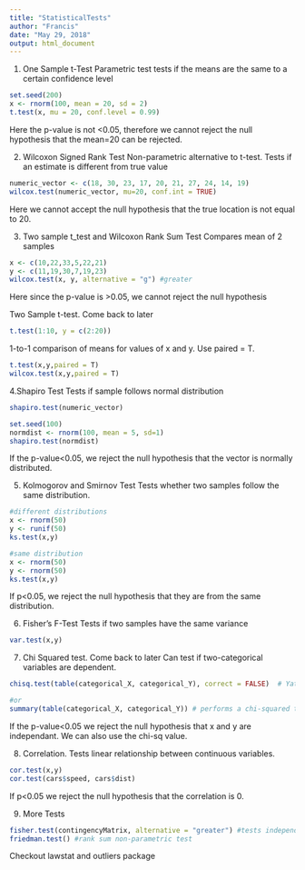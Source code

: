 ---
title: "StatisticalTests"
author: "Francis"
date: "May 29, 2018"
output: html_document
---
1. One Sample t-Test
Parametric test tests if the means are the same to a certain confidence level
```{r}
set.seed(200)
x <- rnorm(100, mean = 20, sd = 2)
t.test(x, mu = 20, conf.level = 0.99)
```
Here the p-value is not <0.05, therefore we cannot reject the null hypothesis that the mean=20 can be rejected.

2. Wilcoxon Signed Rank Test
Non-parametric alternative to t-test. Tests if an estimate is different from true value
```{r}
numeric_vector <- c(18, 30, 23, 17, 20, 21, 27, 24, 14, 19)
wilcox.test(numeric_vector, mu=20, conf.int = TRUE)
```
Here we cannot accept the null hypothesis that the true location is not equal to 20.

3. Two sample t_test and Wilcoxon Rank Sum Test
Compares mean of 2 samples
```{r}
x <- c(10,22,33,5,22,21)
y <- c(11,19,30,7,19,23)
wilcox.test(x, y, alternative = "g") #greater
```
Here since the p-value is >0.05, we cannot reject the null hypothesis

Two Sample t-test.  Come back to later
```{r}
t.test(1:10, y = c(2:20))
```
1-to-1 comparison of means for values of x and y.  Use paired = T.
```{r}
t.test(x,y,paired = T)
wilcox.test(x,y,paired = T)
```

4.Shapiro Test
Tests if sample follows normal distribution

```{r}
shapiro.test(numeric_vector)

set.seed(100)
normdist <- rnorm(100, mean = 5, sd=1)
shapiro.test(normdist)
```
If the p-value<0.05, we reject the null hypothesis that the vector is normally distributed.

5. Kolmogorov and Smirnov Test
Tests whether two samples follow the same distribution. 
```{r}
#different distributions
x <- rnorm(50)
y <- runif(50)
ks.test(x,y)

#same distribution
x <- rnorm(50)
y <- rnorm(50)
ks.test(x,y)
```
If p<0.05, we reject the null hypothesis that they are from the same distribution.

6. Fisher's F-Test
Tests if two samples have the same variance
```{r}
var.test(x,y)
```

7. Chi Squared test.  Come back to later
Can test if two-categorical variables are dependent.
```{r}
chisq.test(table(categorical_X, categorical_Y), correct = FALSE)  # Yates continuity correction not applied

#or
summary(table(categorical_X, categorical_Y)) # performs a chi-squared test.
```
If the p-value<0.05 we reject the null hypothesis that x and y are independant.
We can also use the chi-sq value.

8.  Correlation.
Tests linear relationship between continuous variables.
```{r}
cor.test(x,y)
cor.test(cars$speed, cars$dist)
```
If p<0.05 we reject the null hypothesis that the correlation is 0.

9. More Tests
```{r}
fisher.test(contingencyMatrix, alternative = "greater") #tests independence of rows and columns
friedman.test() #rank sum non-parametric test
```

Checkout lawstat and outliers package







